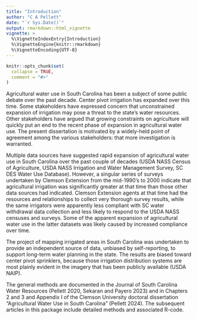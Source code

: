 ```yaml
---
title: "Introduction"
author: "C A Pellett"
date: "`r Sys.Date()`"
output: rmarkdown::html_vignette
vignette: >
  %\VignetteIndexEntry{Introduction}
  %\VignetteEngine{knitr::rmarkdown}
  %\VignetteEncoding{UTF-8}
---
```


```r
knitr::opts_chunk$set(
  collapse = TRUE,
  comment = "#>"
)
```

Agricultural water use in South Carolina has been a subject of some public debate over the past decade. Center pivot irrigation has expanded over this time. Some stakeholders have expressed concern that unconstrained expansion of irrigation may pose a threat to the state’s water resources. Other stakeholders have argued that growing constraints on agriculture will quickly put an end to the recent phase of expansion in agricultural water use. The present dissertation is motivated by a widely-held point of agreement among the various stakeholders: that more investigation is warranted.

Multiple data sources have suggested rapid expansion of agricultural water use in South Carolina over the past couple of decades (USDA NASS Census of Agriculture, USDA NASS Irrigation and Water Management Survey, SC DES Water Use Database). However, a singular series of surveys undertaken by Clemson Extension from the mid-1990's to 2000 indicate that agricultural irrigation was significantly greater at that time than those other data sources had indicated. Clemson Extension agents at that time had the resources and relationships to collect very thorough survey results, while the same irrigators were apparently less compliant with SC water withdrawal data collection and less likely to respond to the USDA NASS censuses and surveys. Some of the apparent expansion of agricultural water use in the latter datasets was likely caused by increased compliance over time. 

The project of mapping irrigated areas in South Carolina was undertaken to provide an independent source of data, unbiased by self-reporting, to support long-term water planning in the state. The results are biased toward center pivot sprinklers, because those irrigation distribution systems are most plainly evident in the imagery that has been publicly available (USDA NAIP). 

The general methods are documented in the Journal of South Carolina Water Resources (Pellett 2020, Sekaran and Payero 2023) and in Chapters 2 and 3 and Appendix I of the Clemson University doctoral dissertation "Agricultural Water Use in South Carolina" (Pellett 2024). The subsequent articles in this package include detailed methods and associated R-code.


